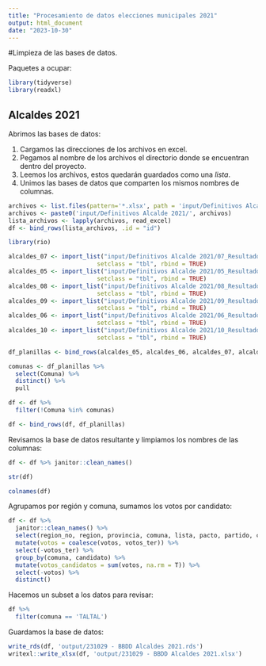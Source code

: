 ```yaml
---
title: "Procesamiento de datos elecciones municipales 2021"
output: html_document
date: "2023-10-30"
---
```



#Limpieza de las bases de datos.

Paquetes a ocupar:

```r
library(tidyverse)
library(readxl)
```

## Alcaldes 2021

Abrimos las bases de datos:

1. Cargamos las direcciones de los archivos en excel.
2. Pegamos al nombre de los archivos el directorio donde se encuentran dentro del proyecto.
3. Leemos los archivos, estos quedarán guardados como una *lista*.
4. Unimos las bases de datos que comparten los mismos nombres de columnas.

```r
archivos <- list.files(pattern='*.xlsx', path = 'input/Definitivos Alcalde 2021/')
archivos <- paste0('input/Definitivos Alcalde 2021/', archivos)
lista_archivos <- lapply(archivos, read_excel)
df <- bind_rows(lista_archivos, .id = "id")

library(rio)

alcaldes_07 <- import_list("input/Definitivos Alcalde 2021/07_Resultados_Mesa_Alcaldes_TER.xlsx", 
                         setclass = "tbl", rbind = TRUE)
alcaldes_05 <- import_list("input/Definitivos Alcalde 2021/05_Resultados_Mesa_Alcaldes_TER.xlsx", 
                         setclass = "tbl", rbind = TRUE)
alcaldes_08 <- import_list("input/Definitivos Alcalde 2021/08_Resultados_Mesa_Alcaldes_TER.xlsx", 
                         setclass = "tbl", rbind = TRUE)
alcaldes_09 <- import_list("input/Definitivos Alcalde 2021/09_Resultados_Mesa_Alcaldes_TER.xlsx", 
                         setclass = "tbl", rbind = TRUE)
alcaldes_06 <- import_list("input/Definitivos Alcalde 2021/06_Resultados_Mesa_Alcaldes_TER.xlsx", 
                         setclass = "tbl", rbind = TRUE)
alcaldes_10 <- import_list("input/Definitivos Alcalde 2021/10_Resultados_Mesa_Alcaldes_TER.xlsx", 
                         setclass = "tbl", rbind = TRUE)

df_planillas <- bind_rows(alcaldes_05, alcaldes_06, alcaldes_07, alcaldes_08, alcaldes_09, alcaldes_10)

comunas <- df_planillas %>% 
  select(Comuna) %>% 
  distinct() %>% 
  pull

df <- df %>% 
  filter(!Comuna %in% comunas)

df <- bind_rows(df, df_planillas)

```

Revisamos la base de datos resultante y limpiamos los nombres de las columnas:

```r
df <- df %>% janitor::clean_names()

str(df)

colnames(df)
```

Agrupamos por región y comuna, sumamos los votos por candidato:

```r
df <- df %>% 
  janitor::clean_names() %>% 
  select(region_no, region, provincia, comuna, lista, pacto, partido, candidato, votos_ter, votos) %>% 
  mutate(votos = coalesce(votos, votos_ter)) %>% 
  select(-votos_ter) %>% 
  group_by(comuna, candidato) %>% 
  mutate(votos_candidatos = sum(votos, na.rm = T)) %>% 
  select(-votos) %>% 
  distinct()
```

Hacemos un subset a los datos para revisar:

```r
df %>% 
  filter(comuna == 'TALTAL')
```

Guardamos la base de datos:

```r
write_rds(df, 'output/231029 - BBDD Alcaldes 2021.rds')
writexl::write_xlsx(df, 'output/231029 - BBDD Alcaldes 2021.xlsx')
```

